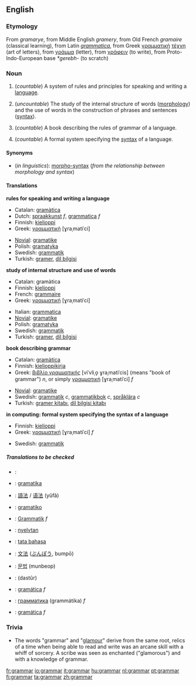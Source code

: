 ==English==
===Etymology===
From ''gramarye'', from Middle English ''gramery'', from Old French ''gramaire'' (classical learning), from Latin ''[[grammatica]]'', from Greek [[γραμματική]] [[τέχνη]] (art of letters), from [[γράμμα]] (letter), from [[γράφειν]] (to write), from Proto-Indo-European base ''*gerebh-'' (to scratch)

===Noun===
{{wikipedia}}
{{en-noun-reg-both}}

#(''countable'') A system of rules and principles for speaking and writing a [[language]].
#{{linguistics}} (''uncountable'') The study of the internal structure of words ([[morphology]]) and the use of words in the construction of phrases and sentences ([[syntax]]).
#(''countable'') A book describing the rules of grammar of a language.
#{{comptheory}} (''countable'') A formal system specifying the [[syntax]] of a language.

====Synonyms====
*(''in linguistics''): [[morpho-syntax]] (''from the relationship between morphology and syntax'')

====Translations====
'''rules for speaking and writing a language'''
{{top}}
*Catalan: [[gramàtica]] {{f}}
*Dutch: [[spraakkunst]] ''f'', [[grammatica]] ''f''
*Finnish: [[kielioppi]]
*Greek: [[γραμματική]] [ɣraˌmatiˈci] {{f}}
{{mid}}
*[[Novial]]: [[gramatike]]
*Polish: [[gramatyka]] {{f}}
*Swedish: [[grammatik]] {{c}}
*Turkish: [[gramer]], [[dil bilgisi]]
{{bottom}}

'''study of internal structure and use of words'''
{{top}}
*Catalan: gramàtica
*Finnish: [[kielioppi]]
*French: [[grammaire]] {{f}}
*Greek: [[γραμματική]] [ɣraˌmatiˈci] {{f}}
{{mid}}
*Italian: [[grammatica]] {{f}}
*[[Novial]]: [[gramatike]]
*Polish: [[gramatyka]] {{f}}
*Swedish: [[grammatik]] {{c}}
*Turkish: [[gramer]], [[dil bilgisi]]
{{bottom}}

'''book describing grammar'''
{{top}}
*Catalan: [[gramàtica]]
*Finnish: [[kielioppikirja]]
*Greek: [[βιβλίο γραμματικής]] [viˈvliˌo̞ ɣraˌmatiˈcis] (means "book of grammar") ''n'', or simply [[γραμματική]] [ɣraˌmatiˈci] ''f''
{{mid}}
*[[Novial]]: [[gramatike]]
*Swedish: [[grammatik]] ''c'', [[grammatikbok]] ''c'', [[språklära]] ''c''
*Turkish: [[gramer kitabı]], [[dil bilgisi kitabı]]
{{bottom}}

'''in computing: formal system specifying the syntax of a language'''
{{top}}
*Finnish: [[kielioppi]]
*Greek: [[γραμματική]] [ɣraˌmatiˈci] ''f''
{{mid}}
*Swedish: [[grammatik]] {{c}}
{{bottom}}

=====Translations to be checked=====
<!--Remove this section once all of the translations below have been moved into the tables above.-->
{{checktrans}}
*{{ttbc|Arabic}}: {{ARchar|[[قواعد|قَوَاعِد]]}} {{IPAchar|(qawáːʕed)}}
*{{ttbc|Basque}}: [[gramatika]]
*{{ttbc|Chinese}}: [[語法]] / [[语法]] (yǔfǎ)
*{{ttbc|Esperanto}}: [[gramatiko]]
*{{ttbc|German}}: [[Grammatik]] ''f''
*{{ttbc|Hungarian}}: [[nyelvtan]]
*{{ttbc|Indonesian}}: [[tata bahasa]]
*{{ttbc|Japanese}}: [[文法]] ([[ぶんぽう]], bumpō)
*{{ttbc|Korean}}: [[문법]] (munbeop)
*{{ttbc|Persian}}: {{FAchar|[[دستور]]}} (dastûr)
*{{ttbc|Portuguese}}: [[gramática]] ''f''
*{{ttbc|Russian}}: [[грамматика]] (grammátika) ''f''
*{{ttbc|Spanish}}: [[gramática]] ''f''

===Trivia===
*The words "grammar" and "[[glamour]]" derive from the same root, relics of a time when being able to read and write was an arcane skill with a whiff of sorcery. A scribe was seen as enchanted ("glamorous") and with a knowledge of grammar.

[[fr:grammar]]
[[io:grammar]]
[[it:grammar]]
[[hu:grammar]]
[[nl:grammar]]
[[pt:grammar]]
[[fi:grammar]]
[[ta:grammar]]
[[zh:grammar]]